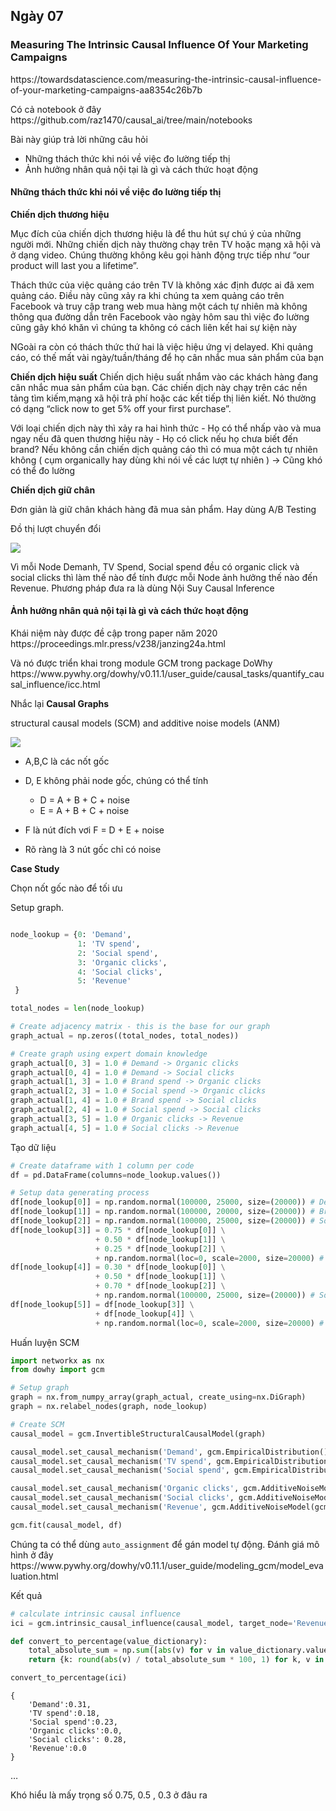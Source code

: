 ## Ngày 07 {-}

### Measuring The Intrinsic Causal Influence Of Your Marketing Campaigns {-}

https://towardsdatascience.com/measuring-the-intrinsic-causal-influence-of-your-marketing-campaigns-aa8354c26b7b


Có cả notebook ở đây https://github.com/raz1470/causal_ai/tree/main/notebooks


Bài này giúp trả lời những câu hỏi

- Những thách thức khi nói về việc đo lường tiếp thị
- Ảnh hưởng nhân quả nội tại là gì và cách thức hoạt động


#### Những thách thức khi nói về việc đo lường tiếp thị {-}

**Chiến dịch thương hiệu**


Mục đích của chiến dịch thương hiệu là để thu hút sự chú ý của những người mới. Những chiến dịch này thường chạy trên TV hoặc mạng xã hội và ở dạng video. Chúng thường không kêu gọi hành động trực tiếp như  “our product will last you a lifetime”.

Thách thức của việc quảng cáo trên TV là không xác định được ai đã xem quảng cáo. Điều này cũng xảy ra khi chúng ta xem quảng cáo trên Facebook và truy cập trang web mua hàng một cách tự nhiên mà không thông qua đường dẫn trên Facebook vào ngày hôm sau thì việc đo lường cũng gây khó khăn vì chúng ta không có cách liên kết hai sự kiện này 

NGoài ra còn có thách thức thứ hai là việc hiệu ứng vị delayed. Khi quảng cáo, có thế mất vài ngày/tuần/tháng để họ cân nhắc mua sản phẩm của bạn

**Chiến dịch hiệu suất**
Chiến dịch hiệu suất nhắm vào các khách hàng đang cân nhắc mua sản phẩm của bạn. Các chiến dịch này chạy trên các nền tảng tìm kiếm,mạng xã hội trả phí hoặc các kết tiếp thị liên kiết. Nó thường có dạng "click now to get 5% off your first purchase".

Với loại chiến dịch này thì xảy ra hai hình thức
- Họ có thể nhấp vào và mua ngay nếu đã quen thương hiệu này
- Họ có click nếu họ chưa biết đến brand? Nếu không cần chiến dịch quảng cáo thì có mua một cách tự nhiên không ( cụm organically hay dùng khi nói về các lượt tự nhiên ) -> Cũng khó có thể đo lường

**Chiến dịch giữ chân**

Đơn giản là giữ chân khách hàng đã mua sản phẩm. Hay dùng A/B Testing

Đồ thị lượt chuyển đổi

![](https://miro.medium.com/v2/1*EABiarh2p-8tlc2SW00Xpg.png)

Vì mỗi Node Demanh, TV Spend, Social spend đều có organic click và social clicks thì làm thế nào để tính được mỗi Node ảnh hưởng thế nào đến Revenue.
Phương pháp đưa ra là dùng Nội Suy Causal Inference

#### Ảnh hưởng nhân quả nội tại là gì và cách thức hoạt động {-}

Khái niệm này được đề cập trong paper năm 2020 https://proceedings.mlr.press/v238/janzing24a.html

Và nó được triển khai trong module GCM trong package DoWhy https://www.pywhy.org/dowhy/v0.11.1/user_guide/causal_tasks/quantify_causal_influence/icc.html

Nhắc lại **Causal Graphs**

structural causal models (SCM) and additive noise models (ANM)

![](https://miro.medium.com/v2/resize:fit:640/format:webp/1*jwGjhEkmcZ9P8FpdzDmiug.png)


- A,B,C là các nốt gốc
- D, E không phải node gốc, chúng có thể tính
    - D = A + B + C + noise
    - E  = A + B + C + noise
- F là nút đích vơi F = D + E + noise

- Rõ ràng là 3 nút gốc chỉ có noise

**Case Study** 

Chọn nốt gốc nào để tối ưu

Setup graph.

```python

node_lookup = {0: 'Demand',
               1: 'TV spend',
               2: 'Social spend', 
               3: 'Organic clicks',                   
               4: 'Social clicks',
               5: 'Revenue'                                                                             
 }

total_nodes = len(node_lookup)

# Create adjacency matrix - this is the base for our graph
graph_actual = np.zeros((total_nodes, total_nodes))

# Create graph using expert domain knowledge
graph_actual[0, 3] = 1.0 # Demand -> Organic clicks
graph_actual[0, 4] = 1.0 # Demand -> Social clicks
graph_actual[1, 3] = 1.0 # Brand spend -> Organic clicks
graph_actual[2, 3] = 1.0 # Social spend -> Organic clicks
graph_actual[1, 4] = 1.0 # Brand spend -> Social clicks
graph_actual[2, 4] = 1.0 # Social spend -> Social clicks
graph_actual[3, 5] = 1.0 # Organic clicks -> Revenue
graph_actual[4, 5] = 1.0 # Social clicks -> Revenue

```


Tạo dữ liệu

```python
# Create dataframe with 1 column per code
df = pd.DataFrame(columns=node_lookup.values())

# Setup data generating process
df[node_lookup[0]] = np.random.normal(100000, 25000, size=(20000)) # Demand
df[node_lookup[1]] = np.random.normal(100000, 20000, size=(20000)) # Brand spend
df[node_lookup[2]] = np.random.normal(100000, 25000, size=(20000)) # Social spend
df[node_lookup[3]] = 0.75 * df[node_lookup[0]] \
                   + 0.50 * df[node_lookup[1]] \
                   + 0.25 * df[node_lookup[2]] \
                   + np.random.normal(loc=0, scale=2000, size=20000) # Organic clicks
df[node_lookup[4]] = 0.30 * df[node_lookup[0]] \
                   + 0.50 * df[node_lookup[1]] \
                   + 0.70 * df[node_lookup[2]] \
                   + np.random.normal(100000, 25000, size=(20000)) # Social clicks
df[node_lookup[5]] = df[node_lookup[3]] \
                   + df[node_lookup[4]] \
                   + np.random.normal(loc=0, scale=2000, size=20000) # Revenue
```

Huấn luyện SCM

```python
import networkx as nx
from dowhy import gcm

# Setup graph
graph = nx.from_numpy_array(graph_actual, create_using=nx.DiGraph)
graph = nx.relabel_nodes(graph, node_lookup)

# Create SCM
causal_model = gcm.InvertibleStructuralCausalModel(graph)

causal_model.set_causal_mechanism('Demand', gcm.EmpiricalDistribution()) # Deamnd
causal_model.set_causal_mechanism('TV spend', gcm.EmpiricalDistribution()) # Brand spend
causal_model.set_causal_mechanism('Social spend', gcm.EmpiricalDistribution()) # Social spend

causal_model.set_causal_mechanism('Organic clicks', gcm.AdditiveNoiseModel(gcm.ml.create_ridge_regressor())) # Organic clicks
causal_model.set_causal_mechanism('Social clicks', gcm.AdditiveNoiseModel(gcm.ml.create_ridge_regressor())) # Social clicks
causal_model.set_causal_mechanism('Revenue', gcm.AdditiveNoiseModel(gcm.ml.create_ridge_regressor())) # Revenue

gcm.fit(causal_model, df)
```

Chúng ta có thể dùng `auto_assignment` để gán model tự động. Đánh giá mô hình ở đây  https://www.pywhy.org/dowhy/v0.11.1/user_guide/modeling_gcm/model_evaluation.html


Kết quả

```python
# calculate intrinsic causal influence
ici = gcm.intrinsic_causal_influence(causal_model, target_node='Revenue')

def convert_to_percentage(value_dictionary):
    total_absolute_sum = np.sum([abs(v) for v in value_dictionary.values()])
    return {k: round(abs(v) / total_absolute_sum * 100, 1) for k, v in value_dictionary.items()}

convert_to_percentage(ici)
```

```
{
    'Demand':0.31,
    'TV spend':0.18,
    'Social spend':0.23,
    'Organic clicks':0.0,
    'Social clicks': 0.28,
    'Revenue':0.0
}
```
...

Khó hiểu là mấy trọng số 0.75, 0.5 , 0.3 ở đâu ra